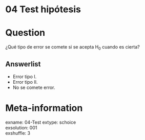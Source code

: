 # 04 Test hipótesis

Question
========

¿Qué tipo de error se comete si se acepta H~0~ cuando es cierta?

Answerlist
----------
* Error tipo I.  
* Error tipo II.  
* No se comete error.  


Meta-information
================
exname: 04-Test
extype: schoice  
exsolution: 001  
exshuffle: 3  

